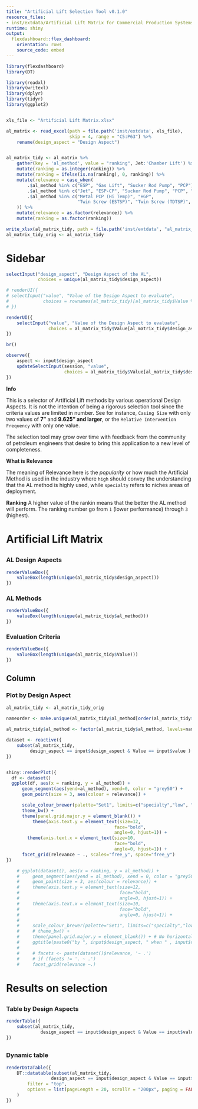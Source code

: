 ```yaml
---
title: "Artificial Lift Selection Tool v0.1.0"
resource_files:
- inst/extdata/Artificial Lift Matrix for Commercial Production Systems (CPS)14Aug062.xlsx
runtime: shiny
output:
  flexdashboard::flex_dashboard:
    orientation: rows
    source_code: embed
---
```


```r
library(flexdashboard)
library(DT)
```


```r
library(readxl)
library(writexl)
library(dplyr)
library(tidyr)
library(ggplot2)


xls_file <- "Artificial Lift Matrix.xlsx"

al_matrix <- read_excel(path = file.path('inst/extdata', xls_file), 
                        skip = 4, range = "C5:P63") %>% 
    rename(design_aspect = "Design Aspect")


al_matrix_tidy <- al_matrix %>% 
    gather(key = 'al_method', value = "ranking", Jet:'Chamber Lift') %>% 
    mutate(ranking = as.integer(ranking)) %>% 
    mutate(ranking = ifelse(is.na(ranking), 0, ranking)) %>% 
    mutate(relevance = case_when(
        .$al_method %in% c("ESP", "Gas Lift", "Sucker Rod Pump", "PCP") ~ "high",
        .$al_method %in% c("Jet", "ESP-CP", "Sucker Rod Pump", "PCP", "HSP") ~ "low",
        .$al_method %in% c("Metal PCP (Hi Temp)", "HGP", 
                           "Twin Screw (ESTSP)", "Twin Screw (TDTSP)", "Chamber Lift") ~ "specialty"
    )) %>% 
    mutate(relevance = as.factor(relevance)) %>% 
    mutate(ranking = as.factor(ranking))

write_xlsx(al_matrix_tidy, path = file.path('inst/extdata', "al_matrix_tidy.xlsx"))
al_matrix_tidy_orig <- al_matrix_tidy
```

# Sidebar {.sidebar data-width="350"}

```r
selectInput("design_aspect", "Design Aspect of the AL", 
            choices = unique(al_matrix_tidy$design_aspect))

# renderUI({
# selectInput("value", "Value of the Design Aspect to evaluate",
#             choices = rownames(al_matrix_tidy)[al_matrix_tidy$Value %in% input$design_aspect])
# })

renderUI({
    selectInput("value", "Value of the Design Aspect to evaluate",
                choices = al_matrix_tidy$Value[al_matrix_tidy$design_aspect == levels(al_matrix_tidy$design_aspect)[1]])
})

br()

observe({
    aspect <- input$design_aspect
    updateSelectInput(session, "value", 
                      choices = al_matrix_tidy$Value[al_matrix_tidy$design_aspect == aspect])
})    
```


**Info**

This is a selector of Artificial Lift methods by various operational Design Aspects. It is not the intention of being a rigorous selection tool since the criteria values are limited in number. See for instance, `Casing Size` with only two values of **7"** and **9.625" and larger**, or the `Relative Intervention Frequency` with only one value.

The selection tool may grow over time with feedback from the community of petroleum engineers that desire to bring this application to a new level of completeness.

**What is Relevance**

The meaning of Relevance here is the *popularity* or how much the Artificial Method is used in the industry where `high` should convey the understanding that the AL method is highly used, while `specialty` refers to niches areas of deployment.

**Ranking**
A higher value of the rankin means that the better the AL method will perform. The ranking number go from `1` (lower performance) through `3` (highest).



# Artificial Lift Matrix

## 

### AL Design Aspects {.value-box}

```r
renderValueBox({
    valueBox(length(unique(al_matrix_tidy$design_aspect)))
})
```

### AL Methods {.value-box}

```r
renderValueBox({
    valueBox(length(unique(al_matrix_tidy$al_method)))
})
```

### Evaluation Criteria  {.value-box}

```r
renderValueBox({
    valueBox(length(unique(al_matrix_tidy$Value)))
})
```

## Column

### Plot by Design Aspect

```r

al_matrix_tidy <- al_matrix_tidy_orig

nameorder <- make.unique(al_matrix_tidy$al_method[order(al_matrix_tidy$relevance, al_matrix_tidy$ranking)])
    
al_matrix_tidy$al_method <- factor(al_matrix_tidy$al_method, levels=nameorder)

dataset <- reactive({
    subset(al_matrix_tidy, 
         design_aspect == input$design_aspect & Value == input$value )    
})


shiny::renderPlot({
  df <- dataset()
  ggplot(df, aes(x = ranking, y = al_method)) +
      geom_segment(aes(yend=al_method), xend=0, color = "grey50") +
      geom_point(size = 3, aes(colour = relevance)) +

      scale_colour_brewer(palette="Set1", limits=c("specialty","low", "high")) +
      theme_bw() +
      theme(panel.grid.major.y = element_blank()) + 
          theme(axis.text.y = element_text(size=12, 
                                         face="bold",
                                         angle=0, hjust=1)) +
        theme(axis.text.x = element_text(size=10, 
                                         face="bold",
                                         angle=0, hjust=1)) +
      facet_grid(relevance ~ ., scales="free_y", space="free_y")
})
```


```r
    # ggplot(dataset(), aes(x = ranking, y = al_method)) +
    #     geom_segment(aes(yend = al_method), xend = 0, color = "grey50") +
    #     geom_point(size = 3, aes(colour = relevance)) +
    #     theme(axis.text.y = element_text(size=12, 
    #                                      face="bold",
    #                                      angle=0, hjust=1)) +
    #     theme(axis.text.x = element_text(size=10, 
    #                                      face="bold",
    #                                      angle=0, hjust=1)) +
    # 
    #     scale_colour_brewer(palette="Set1", limits=c("specialty","low", "high")) +
    #     # theme_bw() +
    #     theme(panel.grid.major.y = element_blank()) + # No horizontal grid lines 
    #     ggtitle(paste0("by ", input$design_aspect, " when " , input$value)) +
    # 
    #     # facets <- paste(dataset()$relevance, '~ .')
    #     # if (facets != '. ~ .')
    #     facet_grid(relevance ~.)
```


# Results on selection

##  {data-orientation=rows}

### Table by Design Aspects

```r
renderTable({
    subset(al_matrix_tidy, 
             design_aspect == input$design_aspect & Value == input$value )
})
```

##  {data-orientation=rows}

### Dynamic table

```r
renderDataTable({
    DT::datatable(subset(al_matrix_tidy, 
                 design_aspect == input$design_aspect & Value == input$value ),
        filter = "top",
        options = list(pageLength = 20, scrollY = "200px", paging = FALSE)
    )
})    
```

